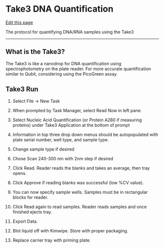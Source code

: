 # Take3 DNA Quantification

[Edit this page](https://github.com/DrK-Lo/lotterhoslabprotocols/edit/main/molecprot_take3dnaquantification.qmd)

The protocol for quantifying DNA/RNA samples using the Take3

------------------------------------------------------------------------

## **What is the Take3?** {.unnumbered}

The Take3 is like a nanodrop for DNA quantification using spectrophotometry on the plate reader. For more accurate quantification similar to Qubit, considering using the PicoGreen assay.

## **Take3 Run** {.unnumbered}

1.  Select File -\> New Task

2.  When prompted by Task Manager, select Read Now in left pane.

3.  Select Nucleic Acid Quantification (or Protein A280 if measuring proteins) under Take3 Application at the bottom of prompt

4.  Information in top three drop down menus should be autopopulated with plate serial number, well type, and sample type.

5.  Change sample type if desired

6.  Chose Scan 240-300 nm with 2nm step if desired

7.  Click Read. Reader reads the blanks and takes an average, then tray opens.

8.  Click Approve if reading blanks was successful (low %CV value).

9.  You can now specify sample wells. Samples must be in rectangular blocks for reader.

10. Click Read again to read samples. Reader reads samples and once finished ejects tray.

11. Export Data.

12. Blot liquid off with Kimwipe. Store with proper packaging.

13. Replace carrier tray with priming plate.\
